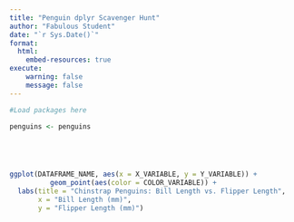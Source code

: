 ```yaml
---
title: "Penguin dplyr Scavenger Hunt"
author: "Fabulous Student"
date: "`r Sys.Date()`"
format:
  html:
    embed-resources: true
execute:
    warning: false
    message: false
---
```


<!-- 1. Add all your names to the Author YAML block above. -->
<!-- NOTE: After you complete each cell, run it! (Run cell play button near upper left of each cell.). -->

<!-- 2. Now, also in the setup chunk below, please load {palmerpenguins} and {tidyverse} pkgs. -->
<!-- NOTE: You will likely need to first install {palmerpenguins} in your console (if you don't have it installed). To do this, it is `install.packages("palmerpenguins")`. After installed, then you should be able to load it in your "packages" code cell below.-->

```r
#Load packages here
```

<!-- 3. Now, run the code cell above using the "Run Cell" play button in the upper left. -->

<!-- 4. Run the code cell below to assign the penguins data set in {palmerpenguins} to an object called `penguins`. -->

```r
penguins <- penguins
```

<!-- 5. Now, let's look at the first few entries in the penguins dataset to see what we're working with. Use `head()` to look at the first 5 rows. -->

```r

```

<!-- 6. For this exercise, we are only interested in the "Chinstrap" species of dolphin. Use a base R pipe and filter to isolate only the Chinstrap penguin data. Assign this new subset to object "chinstrap". -->

```r

```

<!-- 7. Now that we only have the Chinstrap data, we can further reduce the size of the data set we are working with. Use `select()` to keep only the following variables: species, bill_length_mm, flipper_length_mm, and sex. Again, assign it to chinstrap. Yes! We're overwriting the object because we aren't going to use the other variables in the rest of this exercise.-->

```r

```

<!-- 8. Although it's useful that the variable names give the units, that doesn't look nice in a graph. There will be other ways to label our units. Use `rename()` to change `bill_length_mm` to `bill_length` and `flipper_length_mm` to `flipper_length`. Assign it to "chinstrap"-->

```r

```

<!-- 9. Now we are ready to plot! Using the ggplot code below, feed the code:
a. the name of the dataframe/dataset (likely chinstrap),
b. x variable (bill_length),
c. y variable (flipper_length),
d. and tell it to set the color to sex. -->

```r
ggplot(DATAFRAME_NAME, aes(x = X_VARIABLE, y = Y_VARIABLE)) +
          geom_point(aes(color = COLOR_VARIABLE)) +
  labs(title = "Chinstrap Penguins: Bill Length vs. Flipper Length",
       x = "Bill Length (mm)",
       y = "Flipper Length (mm)")
```

<!-- 10. Run the code cell above using the "Run Cell" play button in the upper left. Your first ggplotvisualization!-->

<!-- Render/preview your document and submit the resulting .html file to the in-class assignment in Canvas. Great job! -->